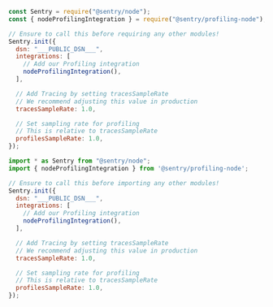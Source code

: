 <SignInNote />

```javascript {tabTitle:CommonJS} {filename: instrument.js} {"onboardingOptions": {"performance": "11-14", "profiling": "2, 7-10, 15-18"}}
const Sentry = require("@sentry/node");
const { nodeProfilingIntegration } = require("@sentry/profiling-node");

// Ensure to call this before requiring any other modules!
Sentry.init({
  dsn: "___PUBLIC_DSN___",
  integrations: [
    // Add our Profiling integration
    nodeProfilingIntegration(),
  ],

  // Add Tracing by setting tracesSampleRate
  // We recommend adjusting this value in production
  tracesSampleRate: 1.0,

  // Set sampling rate for profiling
  // This is relative to tracesSampleRate
  profilesSampleRate: 1.0,
});
```

```javascript {tabTitle:ESM} {filename: instrument.mjs} {"onboardingOptions": {"performance": "11-14", "profiling": "2, 7-10, 15-18"}}
import * as Sentry from "@sentry/node";
import { nodeProfilingIntegration } from '@sentry/profiling-node';

// Ensure to call this before importing any other modules!
Sentry.init({
  dsn: "___PUBLIC_DSN___",
  integrations: [
    // Add our Profiling integration
    nodeProfilingIntegration(),
  ],

  // Add Tracing by setting tracesSampleRate
  // We recommend adjusting this value in production
  tracesSampleRate: 1.0,

  // Set sampling rate for profiling
  // This is relative to tracesSampleRate
  profilesSampleRate: 1.0,
});
```
